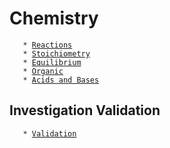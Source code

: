 
= Chemistry =
	* [[Reactions]]
	* [[Stoichiometry]]
	* [[Equilibrium]]
	* [[Organic]]
	* [[Acids and Bases]]


== Investigation Validation ==
	* [[Validation]]
